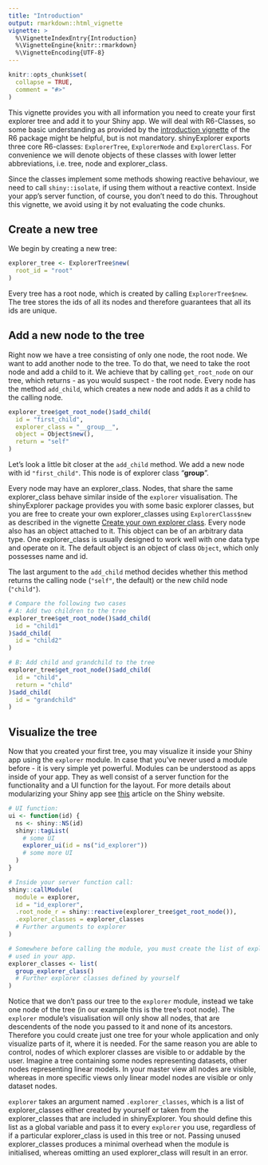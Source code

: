 ```yaml
---
title: "Introduction"
output: rmarkdown::html_vignette
vignette: >
  %\VignetteIndexEntry{Introduction}
  %\VignetteEngine{knitr::rmarkdown}
  %\VignetteEncoding{UTF-8}
---
```


```r
knitr::opts_chunk$set(
  collapse = TRUE,
  comment = "#>"
)
```

This vignette provides you with all information you need to create your first explorer tree and add it to your Shiny app. We will deal with R6-Classes, so some basic understanding as provided by the [introduction vignette](https://r6.r-lib.org/articles/Introduction.html) of the R6 package might be helpful, but is not mandatory. shinyExplorer exports three core R6-classes: `ExplorerTree`, `ExplorerNode` and `ExplorerClass`. For convenience we will denote objects of these classes with lower letter abbreviations, i.e. tree, node and explorer_class.

Since the classes implement some methods showing reactive behaviour, we need to call `shiny::isolate`, if using them without a reactive context. Inside your app's server function, of course, you don't need to do this. Throughout this vignette, we avoid using it by not evaluating the code chunks.

## Create a new tree

We begin by creating a new tree:

```r
explorer_tree <- ExplorerTree$new(
  root_id = "root"
)
```

Every tree has a root node, which is created by calling `ExplorerTree$new`. The tree stores the ids of all its nodes and therefore guarantees that all its ids are unique.

## Add a new node to the tree

Right now we have a tree consisting of only one node, the root node. We want to add another node to the tree. To do that, we need to take the root node and add a child to it. We achieve that by calling `get_root_node` on our tree, which returns - as you would suspect - the root node. Every node has the method `add_child`, which creates a new node and adds it as a child to the calling node.

```r
explorer_tree$get_root_node()$add_child(
  id = "first_child",
  explorer_class = "__group__",
  object = Object$new(),
  return = "self"
)
```

Let's look a little bit closer at the `add_child` method. We add a new node with id `"first_child"`. This node is of explorer class "__group__". 

Every node may have an explorer_class. Nodes, that share the same explorer_class behave similar inside of the `explorer` visualisation. The shinyExplorer package provides you with some basic explorer classes, but you are free to create your own explorer_classes using `ExplorerClass$new` as described in the vignette [Create your own explorer class](../articles/explorer_classes.html). 
Every node also has an object attached to it. This object can be of an arbitrary data type. One explorer_class is usually designed to work well with one data type and operate on it. The default object is an object of class `Object`, which only possesses name and id.

The last argument to the `add_child` method decides whether this method returns the calling node (`"self"`, the default) or the new child node (`"child"`). 

```r
# Compare the following two cases
# A: Add two children to the tree
explorer_tree$get_root_node()$add_child(
  id = "child1"
)$add_child(
  id = "child2" 
)

# B: Add child and grandchild to the tree
explorer_tree$get_root_node()$add_child(
  id = "child",
  return = "child"
)$add_child(
  id = "grandchild"
)
```

## Visualize the tree

Now that you created your first tree, you may visualize it inside your Shiny app using the `explorer` module. In case that you've never used a module before - it is very simple yet powerful. Modules can be understood as apps inside of your app. They as well consist of a server function for the functionality and a UI function for the layout. For more details about modularizing your Shiny app see [this](https://shiny.rstudio.com/articles/modules.html) article on the Shiny website.

```r
# UI function:
ui <- function(id) {
  ns <- shiny::NS(id)
  shiny::tagList(
    # some UI
    explorer_ui(id = ns("id_explorer"))
    # some more UI
  )
}

# Inside your server function call:
shiny::callModule(
  module = explorer,
  id = "id_explorer",
  .root_node_r = shiny::reactive(explorer_tree$get_root_node()),
  .explorer_classes = explorer_classes
  # Further arguments to explorer
)

# Somewhere before calling the module, you must create the list of explorer_classes
# used in your app.
explorer_classes <- list(
  group_explorer_class()
  # Further explorer classes defined by yourself
)
```

Notice that we don't pass our tree to the `explorer` module, instead we take one node of the tree (in our example this is the tree's root node). The `explorer` module's visualisation will only show all nodes, that are descendents of the node you passed to it and none of its ancestors. Therefore you could create just one tree for your whole application and only visualize parts of it, where it is needed. For the same reason you are able to control, nodes of which explorer classes are visible to or addable by the user. Imagine a tree containing some nodes representing datasets, other nodes representing linear models. In your master view all nodes are visible, whereas in more specific views only linear model nodes are visible or only dataset nodes.

`explorer` takes an argument named `.explorer_classes`, which is a list of explorer_classes either created by yourself or taken from the explorer_classes that are included in shinyExplorer. You should define this list as a global variable and pass it to every `explorer` you use, regardless of if a particular explorer_class is used in this tree or not. Passing unused explorer_classes produces a minimal overhead when the module is initialised, whereas omitting an used explorer_class will result in an error. 

